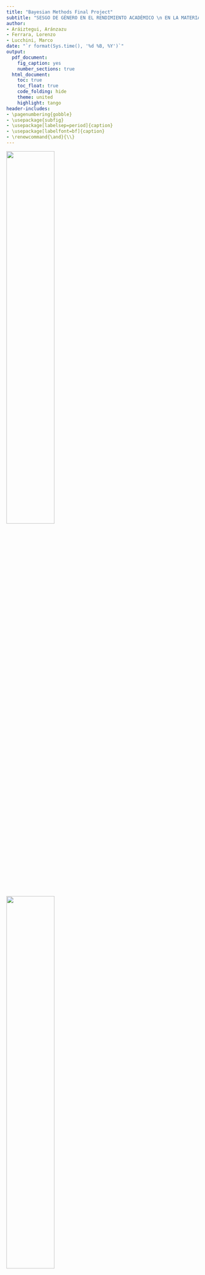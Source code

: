 ```yaml
---
title: "Bayesian Methods Final Project"
subtitle: "SESGO DE GÉNERO EN EL RENDIMIENTO ACADÉMICO \n EN LA MATERIA DE MATEMÁTICAS"
author:
- Aráiztegui, Aránzazu
- Ferrara, Lorenzo
- Lucchini, Marco
date: "`r format(Sys.time(), '%d %B, %Y')`"
output:
  pdf_document: 
    fig_caption: yes
    number_sections: true
  html_document:
    toc: true
    toc_float: true
    code_folding: hide
    theme: united
    highlight: tango
header-includes:
- \pagenumbering{gobble}
- \usepackage{subfig}
- \usepackage[labelsep=period]{caption}
- \usepackage[labelfont=bf]{caption}
- \renewcommand{\and}{\\}
---
```



\renewcommand{\contentsname}{Índice}
\renewcommand{\figurename}{Figura}
\renewcommand{\tablename}{Tabla}

\captionsetup{width=.75\textwidth}

\vspace{120mm}

<left>
![](images/Logo UPC.png){width="50%"}
</left> <right>
![](images/Logo UB.png){width="50%"}
</right> 

\newpage

\tableofcontents

\pagebreak

\pagenumbering{arabic}


```r
knitr::opts_chunk$set(
	echo = FALSE,
	fig.align = "center",
	warning = FALSE,
	out.width = "70%",
	tidy = TRUE,
	tidy.opts = list(width.cutoff = 60)
)
knitr::opts_chunk$set(out.width = '70%')
knitr::opts_chunk$set(fig.align = "center")
knitr::opts_chunk$set(tidy.opts=list(width.cutoff=50), tidy=TRUE)
library(knitr)
library(kableExtra)
library(summarytools)
library(ggplot2)
library(fastDummies)
library(R2jags)
library(truncnorm)
library(gridExtra)
```

```r
load("alumni.Rdata")
```



# Introducción 

Según los últimos datos del Ministerio de Educación y Formación Profesional del Gobierno de España, la evolución del número de mujeres que se matriculan en estudios de grado de Informática, Matemáticas, Estadística o Física sigue una tendencia a la baja con respecto al número de hombres matriculados a lo largo de los años. 
\

Además, en algunas titulaciones como Matemáticas o Estadística se puede apreciar que la diferencia entre hombres y mujeres matriculados ha aumentado en los últimos años. 


![Fuente: Proyecto Alianza STEAM por el talento femenino. MEFP. Gobierno de España](images/img_1.png){width=90%}
\
Diversos estudios sugieren que este sesgo de género presente en la educación universitaria conlleva asimismo un sesgo en el ámbito laboral . Esta escasa presencia de mujeres en los estudios relacionados con las matemáticas repercute directamente en unas diferencias salariales importantes, ya que son las profesiones relacionadas con las materias del ámbito STEAM las que presentan mejores salidas profesionales y, por tanto, mejores salarios.
\
Pensamos que una de las posibles causas que determinan la no elección de estudios superiores relacionados con las matemáticas por parte de las mujeres podría ser la diferencia en el rendimiento académico en esta materia en las etapas escolares previas y, más concretamente, en las de escolarización obligatoria: primaria y secundaria obligatoria. 


## Descripción del estudio

Con el objetivo de evaluar la capacidad y el nivel de competencia en las diferentes áreas del conocimiento que tiene el alumnado de Cataluña, el Departament d’Educació de la Generalitat realiza una prueba de competencias y conocimientos básicos en las áreas lingüísticas, matemática y científico-tecnológica en sexto de primaria y cuarto de ESO, últimos cursos de la educación primaria y secundaria obligatoria.
\
Según el Departament, se trata de una evaluación de carácter formativo y orientador que pueda servir tanto a los centros como al profesorado y al propio Departament para impulsar las mejoras en el sistema educativo catalán.
\
Nuestro estudio se va a centrar en determinar si las puntuaciones que obtiene el alumnado de Cataluña en las diferentes pruebas depende de variables como el género, la zona en la que viven o el tipo de escuela a la que asisten.



## Objectivos del modelo

Este trabajo presenta como objetivo principal analizar si existe un sesgo de género en los resultados obtenidos en la competencia matemática con respecto al sexo y a las competencias lingüísticas. Para ello intentaremos crear un modelo que relacione la puntuación obtenida en la competencia matemática con respecto al sexo, a las competencias lingüísticas e incluso con relación al tipo de centro educativo o al tamaño de la población.
\
Nuestro primer objetivo consistirá en determinar si realmente es cierto el estereotipo de que “las chicas son de letras y los chicos son de ciencias”. De ser así, en el sexo femenino no debería apreciarse una diferencia entre el rendimiento en lenguas y en matemáticas: las chicas con bajo o alto rendimiento en lenguas también presentarán el mismo resultado en matemáticas; en cambio, en el sexo masculino, los chicos con bajo rendimiento en lenguas deberían obtener mejores resultados en matemáticas.
\
Si ampliamos los datos y vemos la tabla de resultados para un mismo individuo en sexto de primaria y cuarto de ESO, podríamos establecer un segundo objetivo: comprobar si se mantienen los resultados en ambos sexos o si, por el contrario, aparecen diferencias significativas con respecto al rendimiento en el área de matemáticas.


\newpage

# Descripción de la base de datos

La base de datos utilizada es una mezcla de los datos ofrecidos para cuarto de ESO y para sexto de primaria. La razón de realizar esta fusión es poder evaluar la evolución de una misma persona desde el final de la educación primaria hasta el final de la educación secundaria. Se puede acceder a la base de datos completa en los siguientes enlaces: 

[Avaluació de quart d’Educació Secundària Obligatòria | Dades obertes de Catalunya](https://analisi.transparenciacatalunya.cat/Educaci-/Avaluaci-de-quart-d-Educaci-Secund-ria-Obligat-ria/59vm-wwq7)

[Avaluació de sisè d'educació primària | Dades obertes de Catalunya](https://analisi.transparenciacatalunya.cat/Educaci-/Avaluaci-de-sis-d-educaci-prim-ria/rk5x-gny6)

Los ficheros de datos contienen los resultados obtenidos por el alumnado de cuarto de ESO y sexto de primaria en la evaluación de competencias básicas desde el año 2012. Las bases de datos han sido actualizadas el 20 de octubre de 2022 y muestran registros de 46384 estudiantes.
\
Dada la extensión de la base de datos, hemos decidido mantener sólo algunas variables que hemos considerado significativas para evaluar los objetivos propuestos. El código de alumno se ha utilizado para unir las dos tablas y poder realizar diferentes comparativas.



## Definición de las variables utilizadas

Base de datos

| Nombre de columna | Descripción | Tipo |
|--------------------|-----------------------------------------------|----------------|
| PMAT_4 | Puntuación global ponderada de competencia matemática en el examen de Cuarto | Número |
| PMAT_6 | Puntuación global ponderada de competencia matemática en el examen de Sexto | Número |
| PLENG_4 | Puntuación global ponderada de la competencia lingüística en lenguas catalana y castellana en el examen de Cuarto | Número |
| PLENG_6 | Puntuación global ponderada de la competencia lingüística en lenguas catalana y castellana en el examen de Sexto | Número |
| PANG_4 | Puntuación global ponderada de la competencia lingüística en lengua inglesa en el examen de Cuarto | Número |
| PANG_6 | Puntuación global ponderada de la competencia lingüística en lengua inglesa en el examen de Sexto | Número |
| GENERE | Género del alumno/a que se presenta a la evaluación | Texto |
| AREA_TERRITORIAL | Servicio territorial donde se encuentra el centro del alumno que se presenta a la evaluación | Texto |
| NATURALESA | Determina si el centro del alumno es público, privado o concertado | Texto |
| HÀBITAT | Municipios por tramos de población | Texto|



## Análisis exploratorio de los datos

En el análisis inicial de los datos podemos observar que la distribución de hombres y mujeres es uniforme con una proporción de 50,1% niños y 49,9% niñas.

La distribución de los alumnos por áreas es la siguiente:

```r
#########     Histogram by area     #########
area = alumni$AREA_TERRITORIAL
ggplot(data.frame(area), aes(x=area)) +
  geom_bar(fill="royalblue3", color = "grey") +
  theme(axis.text.x = element_text(angle = 335, vjust = 1, hjust=0)) +
  theme(plot.margin = margin(0,2,0,2, "cm")) +
  ggtitle("Distribución de los alumnos entre las áreas", ) + 
  ylab("Número") +
  xlab("Àrea")
```

Según el tamaño de la población, los datos se concentran en los individuos de ciudades de tamaño medio o grande.

```r
#########     Histogram by city     #########
ciudad = factor(alumni$HÀBITAT, levels = c("Fins a 10000", "De 10001 a 100000", "Més de 100000"))
ggplot(data.frame(ciudad), aes(x=ciudad)) +
  geom_bar(fill="royalblue3", color = "grey") +
  theme(axis.text.x = element_text(angle = 335, vjust = 0.5, hjust=0)) +
  theme(plot.margin = margin(0,1,0,0, "cm")) +
  ggtitle("Distribución de los alumnos según tamaño de la localidad", ) + 
  ylab("Número") +
  xlab("Tamaño de la localidad")
```

A continuación analizamos las notas obtenidas en las pruebas de inglés, lenguas y matemáticas. Al evaluar las puntuaciones, se ha tenido en cuenta la variable sexo y los resultados se muestran para niños y niñas por separado. Del gráfico que aparece a continuación se puede deducir que los chicos parecen tener peores resultados medios en inglés y lenguas mientras que estarían obteniendo mejores puntuaciones en matemáticas con respecto a las chicas.

```r
#########     Boxplot     #########
set.seed(1234)
df=alumni[sample(1:length(alumni$PMAT_6), replace = FALSE, size = 4000), ]
library(tidyverse)
df_tmp = df[,c("PMAT_4",   "PMAT_6",  "PLENG_4",   "PLENG_6",   "PANG_4", "PANG_6",  "GENERE")]
keep = c("PMAT_4",   "PMAT_6",  "PLENG_4",   "PLENG_6",   "PANG_4", "PANG_6",  "GENERE")
df2 = df_tmp[,keep] %>%   
  pivot_longer(c(1,2,3,4,5,6),names_to = 'Test') # select relevant columns 
library(ggplot2)
library(GGally)
ggplot(data = df2, aes(x=GENERE,y=value, fill=GENERE)) + 
  geom_boxplot()+
  labs(title = 'Comparación de resultados por género',
       y='Notas',x='') +
  facet_wrap(~Test,nrow = 1) +
  scale_fill_manual(values = c("salmon", "royalblue3"))

```


En el siguiente gráfico se aprecian las diferencias entre las calificaciones en matemáticas, inglés y lenguas de cada sexo en función del nivel educativo. Si comparamos la misma asignatura en los dos cursos, los datos muestran una distribución casi lineal y con poca variabilidad, lo cual nos hace pensar que el alumnado con buenos resultados en sexto de primaria también obtiene buenos resultados al acabar la secundaria. Asimismo, cabe destacar la distribución de las frecuencias por género, en especial en el caso de matemáticas, donde se observa una diferencia más evidente entre chicos y chicas.

```r
#########     GGpairs     #########
keep = c("PMAT_4",   "PMAT_6",  "PLENG_4",   "PLENG_6",   "PANG_4", "PANG_6",  "GENERE")
set.seed(1999)
df_sampl <- df[sample(1:dim(df)[1], 1000), keep]
my_dens <- function(data, mapping, ...) {
  ggplot(data = data, mapping=mapping) +
    geom_density(..., mapping = ggplot2::aes(color = GENERE, alpha = 0.7), fill=NA) 
}
ggpairs(
  df_sampl[,],
  mapping = ggplot2::aes(color = GENERE, alpha = 0.8),
  diag = list(continuous = my_dens),
  upper = list(continuous = wrap("density", alpha = 0.5), combo = "box_no_facet"),
  lower = list(continuous = wrap("points", alpha = 0.3), combo = wrap("dot_no_facet", alpha = 0.4)),
  title = "Comparación de los resultados entre individuos"
) +
   scale_fill_manual(values = c("salmon", "royalblue3"))+
  scale_colour_manual(values = c("salmon", "royalblue3"))
```


\newpage
# Análisis bayesiano

## Modelo 1

El objetivo de nuestro modelo será predecir la nota de un estudiante en el examen de competencia matemática del último curso de secundaria basándonos en los resultados obtenidos en todas las competencias en sexto de primaria y en las competencias de las materias de lenguas castellana, catalana e inglesa de cuarto de ESO.
\
Dado que nuestro objetivo no es solo hacer una predicción de la nota, sino saber si el género va a determinar el resultado obtenido, no estudiaremos las puntuaciones absolutas, sino la desviación de cada individuo con respecto a la media:
 $$ MAT_4 = MAT_4 - media(MAT_4) $$ 
En el modelo se tienen en cuenta igualmente las variables siguientes: género del estudiante, servicio territorial, tamaño de la localidad al que pertenece y la interacción entre el género y las puntuaciones en las pruebas de lenguas. Pensamos que esta última covariable nos ayudará a explicar si el alumnado tiene rendimientos opuestos en lenguas y matemáticas con respecto al rendimiento medio.
\
Este primer modelo es un modelo jerárquico respecto al servicio territorial del que se depende para agregar un efecto aleatorio debido al área. Suponemos que todas los servicios territoriales tienen una distribución normal de media 0 mientras que la varianza cambia para cada uno. Consideramos, sin embargo, que los datos se obtienen a partir de una única distribución común a todos los servicios.

### Presentación del modelo

El modelo utilizado es el siguiente:

$$y_i \sim N( \beta_0 + mat_4*x^1_i + leng_4 * x^2_i + leng_6 * x^3_i + ing_4*x^4_i + ing^6*x^5_i  + \ publica*x^6_i $$ 
$$+ \ ciudPeq*x^7_i + ciudGrande*x^8_i + sexo_h*x^9_i + interaccion*x^2_i*x^9_i + G[area[i]], \sigma_y)$$

Suponemos que los parámetros para cada variable presentan las siguientes distribuciones. En todos los casos elegimos la distribución normal estándar, ya que las variables están construidas como diferencias respecto de la media para cada prueba.

$$ \beta_0 \sim  N(0, 1) $$ 
$$ mat_4 \sim N(0, 1)   $$
$$ leng_4 \sim N(0, 1) $$
$$ leng_6 \sim N(0, 1) $$
$$ ing_4 \sim N(0, 1) $$
$$ ing_6 \sim N(0, 1) $$
$$ publica \sim N(0, 1) $$
$$ ciudPeq \sim N(0, 1) $$
$$ ciudGrande \sim N(0, 1) $$
$$ sexo_h \sim N(0, 1) \ \ \ x^9 \ es \ 1 \ si \ es \ hombre$$
$$ interaccion \sim N(0, 1) $$
$$ \tau_y \sim \Gamma(0.001, 0.001) $$
$$ \sigma_y = \frac{1}{\sqrt{\tau_y}} $$
$$ G_i \sim N(0, \tau_g) $$
$$ \tau_g \sim \Gamma(0.001, 0.001) $$
$$ \sigma_g = \frac{1}{\sqrt{\tau_g}} $$


```r
#########     Preprocess before models     #########
names(alumni)[4] = "HABITAT"
alumni = dummy_cols(alumni, select_columns = c("NATURALESA", "GENERE", "HABITAT"), remove_first_dummy = T, remove_selected_columns = T)
areas = dummy_cols(data.frame(Area = alumni$AREA_TERRITORIAL), remove_first_dummy = T, remove_selected_columns = T)
names(areas)=levels(alumni$AREA_TERRITORIAL)[-1]
m=dim(areas)[2]
m4 = mean(alumni$PMAT_4)
alumni$PLENG_6 = alumni$PLENG_6 - mean(alumni$PLENG_6)  
alumni$PLENG_4 = alumni$PLENG_4 - mean(alumni$PLENG_4)  
alumni$PANG_6 = alumni$PANG_6 - mean(alumni$PANG_6)  
alumni$PANG_4 = alumni$PANG_4 - mean(alumni$PANG_4)  
alumni$PMAT_6 = alumni$PMAT_6 - mean(alumni$PMAT_6)  
alumni$PMAT_4 = alumni$PMAT_4 - mean(alumni$PMAT_4)  
n = 4000
set.seed(1234)
id_train = sample(1:length(alumni$PMAT_6), replace = FALSE, size = n)
train = alumni[id_train, ]
test = alumni[-id_train, ]
areas_train = areas[id_train, ]
areas_test = areas[-id_train, ]
```


```r
#########     Model 1     #########
mod.alumni.1 <- "
model {
 for (i in 1:n) {
  y[i]~ dnorm(b0 + mat6*x1[i] + leng4*x2[i] + leng6*x3[i] + ing4*x4[i] + 
  ing6*x5[i] + publica*x6[i] + ciud_peq*x7[i] + ciud_grande*x8[i] + sexo*x9[i] +
  interaccion*x2[i]*x9[i] + sum(G*geo[i,]), tau_y)
 }
 
 b0 ~ dnorm(0, 1)
 mat6 ~ dnorm(0, 1)  
 leng4 ~ dnorm(0, 1)
 leng6 ~ dnorm(0, 1)
 ing4 ~ dnorm(0, 1)
 ing6 ~ dnorm(0, 1)
 publica ~ dnorm(0, 1)
 ciud_peq ~ dnorm(0, 1)
 ciud_grande ~ dnorm(0, 1)
 sexo ~ dnorm(0, 1)
 interaccion ~ dnorm(0, 1)
 tau_y ~ dgamma(0.001, 0.001)
 sigma_y <- 1/sqrt(tau_y)
 
 for(i in 1:m) {
  G[i] ~ dnorm(0, tau_g)
 }
 
 tau_g ~ dgamma(0.001, 0.001)
  sigma_g <- 1/sqrt(tau_g)
}
"
Iter <- 5000
Burn <- 400
Chain <- 2
Thin <- 1 
data.1 <- list(y = train$PMAT_4, x1 = train$PMAT_6, x2=train$PLENG_4, x3=train$PLENG_6, x4=train$PANG_4, x5=train$PANG_6, x6=train$NATURALESA_Pública, x7=train$`HABITAT_Fins a 10000`, x8=train$`HABITAT_Més de 100000`, x9=train$GENERE_H, geo= areas_train, n = dim(train)[1], m=m)
parameters.1 <- c("b0", "mat6", "leng4", "leng6", "ing4", "ing6", "publica", "ciud_peq", "ciud_grande", "sexo", "interaccion", "sigma_y", "sigma_g", "G")
initials.1=list(list(b0 = 3, mat6 = 1, leng4= 0.1, leng6=0, ing4=0, ing6=0, publica=0, ciud_peq=0,ciud_grande=0,sexo=0,interaccion=0,
                   tau_y = 4, tau_g= 4, G=rep(0,m)),
              list(b0 = 2, mat6 = 1.5, leng4= 0.2 , leng6=0, ing4=1, ing6=1, publica=1, ciud_peq=1, ciud_grande=1,sexo=1,interaccion=1,
                   tau_y = 2, tau_g = 2, G=rep(0,m)))
```

### Simulación del modelo

Ejecutamos nuestro modelo en un conjunto de datos de prueba de 4000 estudiantes usando el paquete JAGS de R para realizar las simulaciones. Se utilizan algoritmos de MCMC, ya que la realización del problema analíticamente resultaría casi imposible.
\
Utilizando dos cadenas diferentes de 5000 iteraciones de largo y eliminando las primeras 400 iteraciones, obtenemos los siguientes resultados. Como puede verse en los gráficos, las dos cadenas convergen y, por lo tanto, consideramos que el modelo es estable y que se pueden tener en cuenta los resultados como válidos.


```r
alumni.sim.1 <- jags(data.1, inits=initials.1, parameters.to.save=parameters.1, 
		  n.iter=(Iter*Thin+Burn),n.burnin=Burn, n.thin=Thin, n.chains=Chain, 
		  model=textConnection(mod.alumni.1))
```

```r
#########     Traceplot model 1     #########
par(mar = c(2, 2, 2, 2))
traceplot(alumni.sim.1, mfrow = c(4,3), varname = parameters.1, col=c("black","red"), ask=F)
```

### Interpretación y validación de los modelos

En el siguiente cuadro se pueden observar las distribuciones de los parámetros obtenidos en nuestro modelo. Si bien las distribuciones relativas a las puntuaciones parecen muy cercanas a cero, todas resultan significativas. El rango tan reducido se debe al valor de las puntuaciones, que varía en torno a $\pm 30$. Sin embargo, es interesante observar que el efecto aleatorio debido al servicio territorial tiene una distribución centrada alrededor de 0 y que ocurre lo mismo con la variable tamaño de la localidad. Por lo tanto, no podemos considerar su contribución relevante dentro del modelo y, por ello, en los siguientes modelos decidimos eliminar dichas variables, ya que no resultan decisorias para la consecución de nuestro objetivo inicial.

```r
#########     Confidence interval model 1     #########
output = alumni.sim.1
significance = !(output$BUGSoutput$summary[,3]<0 & output$BUGSoutput$summary[,7]>0)
linea = which(rownames(output$BUGSoutput$summary)=="deviance")
confid.inter = output$BUGSoutput$summary[-linea,c(3,7,1)]  # small, big, mean
par(mfrow=c(1,1), mar = c(6, 3, 2, 1))
plot(1:length(confid.inter[,1]), confid.inter[,3], col="grey", pch=16, axes = F, xlab="", ylab="", ylim = c(-3,11), main = "Intervalo de confianza del 95% para los coeficientes")
segments(x0=1:length(confid.inter[,1]), y0 = confid.inter[,1], x1 = 1:length(confid.inter[,1]), y1 = confid.inter[,2], lty = 2)
points(1:length(confid.inter[,1]), confid.inter[,3], col="grey", pch=16)
box()
axis(1, 1:length(rownames(confid.inter)), rownames(confid.inter), las = 2)
axis(2, -3:11, -3:11)
points(1:length(confid.inter[,1]), confid.inter[,2], col="red", pch=16)
points(1:length(confid.inter[,1]), confid.inter[,1], col="blue", pch=16)
abline(h=0, lty=2)
```


```r
print(alumni.sim.1, digits=2)
```

```r
quant = quantile(alumni$PMAT_4+m4, c(0.25,0.5, 0.75))
```


Ahora validamos nuestro modelo usando los cuantiles 25%, 50% y 75% como estadísticos. 

De los datos disponibles para nosotros sabemos que el valor de estos estadísticos es $q_{0.25} =`r round(quant[1],2) ` \ q_{0.5} =`r round(quant[2],2) ` \ q_{0.75} =`r round(quant[3],2) `$

Simulemos ahora la distribución de estos estadísticos. Creamos 4000  distribuciones normales teniendo como media el valor obtenido al combinar una n-ésima simulación con un estudiante aleatorio del *testset* y, como varianza, la varianza relativa a los coeficientes utilizados.
De cada uno de estos generamos aleatoriamente 1000 valores y con ellos calculamos los cuantiles requeridos. A continuación mostramos los histogramas que representan las distribuciones obtenidas de esta manera.

```r
attach.jags(alumni.sim.1)
 coeff = data.frame(b0)
 coeff$mat6  =  mat6
 coeff$leng4=  leng4
 coeff$leng6 =  leng6
 coeff$ing4 =  ing4
 coeff$ing6   =  ing6
 coeff$publica   =  publica
 coeff$sexo =  sexo
 coeff$ciud_peq   =  ciud_peq
 coeff$ciud_grande =  ciud_grande
 coeff$interaccion =  interaccion
 coeff$G = G
 coeff$sigma_y =  sigma_y
 coeff$sigma_g =  sigma_g
detach.jags()
```


```r
#########     Prediction model 1     #########
M = 4000
set.seed(2023)
id_test_pred = sample(1:dim(test)[1],M)
test_pred = test[id_test_pred,-c(2,3)]
areas_test_pred = areas_test[id_test_pred,]
X = cbind(rep(1,n),as.matrix(test_pred), as.matrix(areas_test_pred), as.matrix(test_pred$PLENG_4*(test_pred$GENERE_H)))
# C = confid.inter[,3]
# C = C[c("b0", "mat6", "leng4", "leng6", "ing4", "ing6", "publica", "sexo", "ciud_peq", "ciud_grande", "G[1]",  "G[2]", "G[3]", "G[4]", "G[5]", "G[6]", "G[7]", "G[8]", "G[9]", "interaccion")]
C = as.matrix(coeff[2000 + 1:M, c(1:10,12,11)])
Mu = rowSums(X * C)
Sigma = coeff[1:M, 13]
q_sim = NULL
for (i in 1:4000){
  y_t = (rnorm(1000, Mu[i], Sigma[i]) + m4)
  q_sim = rbind(q_sim,quantile(y_t, c(0.25,0.5,0.75)))
}
q_sim = data.frame(q_sim)
colnames(q_sim) = c("Q25", "Q50", "Q75")
# q_5 = data.frame(qnorm(0.5, Mu, Sigma) + m4)
# colnames(q_5) = "Val"
# 
# q_75 = data.frame(qnorm(0.75, Mu, Sigma) + m4)
# colnames(q_75) = "Val"
per <- quantile(y_t, c(0.25, 0.5, 0.75))
```



```r
#########     Validation model 1     #########
plot1 = ggplot() +
  geom_histogram(data=q_sim, aes(x = Q25, y=..density..), color = "grey", fill = "royalblue3") +
  ggtitle("Cuantil 0,25", ) +
  geom_vline(xintercept=quant[1], linetype="dashed", color = "red", size = 0.5) +
  xlim(c(0,120)) + 
  ylab("Densidad") +
  xlab("Nota") 
plot2 = ggplot() +
  geom_histogram(data=q_sim, aes(x = Q50, y=..density..), color = "grey", fill = "royalblue3") +
  ggtitle("Cuantil 0,5", ) +
  geom_vline(xintercept=quant[2], linetype="dashed", color = "red", size = 0.5) +
  xlim(c(0,120)) + 
  ylab("Densidad") +
  xlab("Nota") 
plot3 = ggplot() +
  geom_histogram(data=q_sim, aes(x = Q75, y=..density..), color = "grey", fill = "royalblue3") +
  ggtitle("Cuantil 0,75", ) +
  geom_vline(xintercept=quant[3], linetype="dashed", color = "red", size = 0.5) +
  xlim(c(0,120)) + 
  ylab("Densidad") +
  xlab("Nota") 
grid.arrange(plot1, plot2, plot3, ncol=3)
```


Como puede observarse, los tres estadísticos parecen estar bien dispuestos en la distribución de referencia aunque el cuantil 0,25 se mantiene ligeramente por debajo de los valores reales.



## Modelo 2: sin Servicios Territoriales

Dado que el parámetro relativo a la variable servicio territoral resultó con una distribución muy centrada alrededor de cero, vamos a eliminar esa covariable del modelo buscando de esta manera mejores resultados y una interpretación más efectiva con respecto al objetivo marcado.

### Presentación del modelo 2

Este segundo modelo utiliza el mismo formato que el modelo anterior pero eliminando las covariables relacionadas con el área geográfica. Para los coeficientes asumimos siempre una distribución normal estándar a partir de la hipótesis de que los alumnos se comportan con respecto a la media de los alumnos de la misma forma que se comportaron en el resto de las pruebas.

```r
#########     Model 2     #########
mod.alumni.2 <- "
model {
 for (i in 1:n) {
  y[i]~ dnorm(b0 + mat6*x1[i] + leng4*x2[i] + leng6*x3[i] + ing4*x4[i] + 
  ing6*x5[i] + publica*x6[i] + ciud_peq*x7[i] + ciud_grande*x8[i] + sexo*x9[i] + 
  interaccion*x2[i]*x9[i], tau_y)
 }
 
 b0 ~ dnorm(0, 1)
 mat6 ~ dnorm(0, 1)  
 leng4 ~ dnorm(0, 1)
 leng6 ~ dnorm(0, 1)
 ing4 ~ dnorm(0, 1)
 ing6 ~ dnorm(0, 1)
 publica ~ dnorm(0, 1)
 ciud_peq ~ dnorm(0, 1)
 ciud_grande ~ dnorm(0, 1)
 sexo ~ dnorm(0, 1)
 interaccion ~ dnorm(0, 1)
 tau_y ~ dgamma(0.001, 0.001)
 sigma_y <- 1/sqrt(tau_y)
}
"
Iter <- 5000
Burn <- 400
Chain <- 2
Thin <- 1
data.2 <- with(train, list(y = PMAT_4, x1 = PMAT_6, x2=PLENG_4, x3=PLENG_6, x4=PANG_4, x5=PANG_6, x6=NATURALESA_Pública, x7=`HABITAT_Fins a 10000`, x8=`HABITAT_Més de 100000`, x9=GENERE_H, n = dim(train)[1]))
parameters.2 <- c("b0", "mat6", "leng4", "leng6", "ing4", "ing6", "publica", "ciud_peq", "ciud_grande", "sexo", "interaccion", "sigma_y")
initials.2=list(list(b0 = 3, mat6 = 1, leng4= 0.1, leng6=0, ing4=0, ing6=0, publica=0, ciud_peq=0,ciud_grande=0,sexo=0, interaccion=0,
                   tau_y = 4),
              list(b0 = 2, mat6 = 1.5, leng4= 0.2, leng6=0, ing4=1, ing6=1, publica=1, ciud_peq=1, ciud_grande=1,sexo=1, interaccion=1,
                   tau_y = 2))
```

### Simulación del modelo 2

Al igual que hicimos en el modelo anterior, aquí también usamos el paquete JAGS para simular el modelo a través de MCMC. El resultado para los distintos parámetros es el siguiente:

```R
alumni.sim.2 <- jags(data.2, inits=initials.2, parameters.to.save=parameters.2, 
		  n.iter=(Iter*Thin+Burn),n.burnin=Burn, n.thin=Thin, n.chains=Chain, 
		  model=textConnection(mod.alumni.2))
```

```r
#########     Traceplot model 2     #########
par(mar = c(2, 2, 2, 2))
traceplot(alumni.sim.2, mfrow = c(4,3), varname = parameters.2, col=c("black","red"), ask=F)
```


También en este caso las cadenas convergen, lo que nos permite validar el modelo y proceder a su análisis.


### Interpretación y validación del modelo 2

En cuanto al modelo 1, recordemos que las covariables relativas a las puntuaciones se expresan en términos de diferencia entre el resultado y la media. Podemos ver que, incluso después de eliminar las covariables relacionadas con el área geográfica, el coeficiente relacionado con la localidad siempre se distribuye normalmente alrededor de 0.

```r
print(alumni.sim.2, digits=2)
```

```r
#########     Confidence interval model 2     #########
output = alumni.sim.2
significance = !(output$BUGSoutput$summary[,3]<0 & output$BUGSoutput$summary[,7]>0)
linea = which(rownames(output$BUGSoutput$summary)=="deviance")
confid.inter = output$BUGSoutput$summary[-linea,c(3,7,1)]
par(mfrow=c(1,1), mar = c(6, 3, 2, 1))
plot(1:length(confid.inter[,1]), confid.inter[,3], col="grey", pch=16, axes = F, xlab="", ylab="", ylim = c(-3,11), main = "Intervalo de confianza del 95% para los coeficientes")
segments(x0=1:length(confid.inter[,1]), y0 = confid.inter[,1], x1 = 1:length(confid.inter[,1]), y1 = confid.inter[,2], lty = 2)
points(1:length(confid.inter[,1]), confid.inter[,3], col="grey", pch=16)
box()
axis(1, 1:length(rownames(confid.inter)), rownames(confid.inter), las = 2)
axis(2, -3:11, -3:11)
points(1:length(confid.inter[,1]), confid.inter[,2], col="red", pch=16)
points(1:length(confid.inter[,1]), confid.inter[,1], col="blue", pch=16)
abline(h=0, lty=2)
```

Como en el caso anterior, analizamos los estadísticos relativos a los percentiles 25%, 50% y 75%.

```r
attach.jags(alumni.sim.2)
 coeff2 = data.frame(b0)
 coeff2$mat6  =  mat6
 coeff2$leng4=  leng4
 coeff2$leng6 =  leng6
 coeff2$ing4 =  ing4
 coeff2$ing6   =  ing6
 coeff2$publica   =  publica
 coeff2$sexo =  sexo
 coeff2$ciud_peq   =  ciud_peq
 coeff2$ciud_grande =  ciud_grande
 coeff2$interaccion =  interaccion
 coeff2$sigma_y =  sigma_y
detach.jags()
```


```r
#########     Prediction model 2     #########
M = 4000
set.seed(2023)
id_test_pred = sample(1:dim(test)[1],M)
test_pred = test[id_test_pred,-c(2,3)]
areas_test_pred = areas_test[id_test_pred,]
X = cbind(rep(1,n),as.matrix(test_pred), as.matrix(test_pred$PLENG_4*(test_pred$GENERE_H)))
C = as.matrix(coeff2[2000 + 1:M, 1:11])
Mu = rowSums(X * C)
Sigma = coeff2[1:M, 12]
q_sim = NULL
for (i in 1:4000){
  y_t = (rnorm(1000, Mu[i], Sigma[i]) + m4)
  q_sim = rbind(q_sim,quantile(y_t, c(0.25,0.5,0.75)))
}
q_sim = data.frame(q_sim)
colnames(q_sim) = c("Q25", "Q50", "Q75")
```



```r
#########     Validation model 2     #########
plot1 = ggplot() +
  geom_histogram(data=q_sim, aes(x = Q25, y=..density..), color = "grey", fill = "royalblue3") +
  ggtitle("Cuantil 0,25", ) +
  geom_vline(xintercept=quant[1], linetype="dashed", color = "red", size = 0.5) +
  xlim(c(0,120)) + 
  ylab("Densidad") +
  xlab("Nota") 
plot2 = ggplot() +
  geom_histogram(data=q_sim, aes(x = Q50, y=..density..), color = "grey", fill = "royalblue3") +
  ggtitle("Cuantil 0,5", ) +
  geom_vline(xintercept=quant[2], linetype="dashed", color = "red", size = 0.5) +
  xlim(c(0,120)) + 
  ylab("Densidad") +
  xlab("Nota") 
plot3 = ggplot() +
  geom_histogram(data=q_sim, aes(x = Q75, y=..density..), color = "grey", fill = "royalblue3") +
  ggtitle("Cuantil 0,75", ) +
  geom_vline(xintercept=quant[3], linetype="dashed", color = "red", size = 0.5) +
  xlim(c(0,120)) + 
  ylab("Densidad") +
  xlab("Nota") 
grid.arrange(plot1, plot2, plot3, ncol=3)
```



El modelo resultante parece ser casi el mismo que el anterior y, además en este caso, los estadísticos obtenidos en la simulación con el *testset* presentan valores ligeramente inferiores a los estadísticos reales. También en este caso se procede a eliminar la covariable de localidad para obtener un modelo más fácilmente interpretable.

## Modelo 3: sin Servicios Territoriales ni Localidades

Reducimos aún más nuestro modelo manteniendo únicamente las calificaciones obtenidas en las pruebas de matemáticas de cuarto, lengua en los dos cursos (sexto de primaria y cuarto de ESO), inglés también en ambos cursos, género, tipo de escuela (pública o privada) e interacción entre género y lenguas en cuarto de ESO.

### Presentación del modelo 3

El modelo implementado es el siguiente:


$$y_i \sim N( \beta_0 + mat_4*x^1_i + leng_4 * x^2_i + leng_6 * x^3_i + ing_4*x^4_i + ing^6*x^5_i  + \ publica*x^6_i + sexo_h*x^9_i + interaccion*x^2_i*x^9_i, \sigma_y)$$

Suponemos que los coeficiente tienen las siguientes distribuciones. Elegimos una distribución normal estándar, ya que las variables son diferencias en las puntuaciones de cada prueba con respecto a la media.

$$ \beta_0 \sim  N(0, 1) $$ 
$$ mat_4 \sim N(0, 1)   $$
$$ leng_4 \sim N(0, 1) $$
$$ leng_6 \sim N(0, 1) $$
$$ ing_4 \sim N(0, 1) $$
$$ ing_6 \sim N(0, 1) $$
$$ publica \sim N(0, 1) $$
$$ sexo_h \sim N(0, 1) \ \ \ x^9 \ es \ 1 \ si \ es \ hombre$$
$$ interaccion \sim N(0, 1) $$
$$ \tau_y \sim \Gamma(0.001, 0.001) $$
$$ \sigma_y = \frac{1}{\sqrt{\tau_y}} $$


```r
#########     Modelo 3     #########
mod.alumni.3 <- "
model {
 for (i in 1:n) {
  y[i]~ dnorm(b0 + mat6*x1[i] + leng4*x2[i] + leng6*x3[i] + ing4*x4[i] + 
  ing6*x5[i] + publica*x6[i] + sexo*x9[i] + interaccion*x2[i]*x9[i], tau_y)
 }
 
 b0 ~ dnorm(0, 1)
 mat6 ~ dnorm(0, 1)  
 leng4 ~ dnorm(0, 1)
 leng6 ~ dnorm(0, 1)
 ing4 ~ dnorm(0, 1)
 ing6 ~ dnorm(0, 1)
 publica ~ dnorm(0, 1)
 sexo ~ dnorm(0, 1)
 interaccion ~ dnorm(0, 1)
 tau_y ~ dgamma(0.001, 0.001)
 sigma_y <- 1/sqrt(tau_y)
}
"
Iter <- 5000
Burn <- 400
Chain <- 2
Thin <- 1 
data.3 <- with(train, list(y = PMAT_4, x1 = PMAT_6, x2=PLENG_4, x3=PLENG_6, x4=PANG_4, x5=PANG_6, x6=NATURALESA_Pública, x9=GENERE_H, n = dim(train)[1]))
parameters.3 <- c("b0", "mat6", "leng4", "leng6", "ing4", "ing6", "publica", "sexo", "interaccion", "sigma_y")
initials.3=list(list(b0 = 3, mat6 = 1, leng4= 0.1, leng6=0, ing4=0, ing6=0, publica=0,sexo=0, interaccion=0,
                   tau_y = 4),
              list(b0 = 2, mat6 = 1.5, leng4= 0.3, leng6=0, ing4=1, ing6=1, publica=1, sexo=1, interaccion=1,
                   tau_y = 2))
```

### Simulación de modelo 3

Como en los casos anteriores, simularemos el modelo, ya que una resolución analítica requeriría un esfuerzo computacional considerable.

```r
alumni.sim.3 <- jags(data.3, inits=initials.3, parameters.to.save=parameters.3, 
		  n.iter=(Iter*Thin+Burn),n.burnin=Burn, n.thin=Thin, n.chains=Chain, 
		  model=textConnection(mod.alumni.3))
```

```r
#########     Traceplot model 3     #########
par(mar = c(2, 2, 2, 2))
traceplot(alumni.sim.3, mfrow = c(4,3), varname = parameters.3, col=c("black","red"), ask=F)
```


Como se aprecia en los gráficos, también en este caso el modelo converge y, por tanto, se puede validar.

### Interpretación y validación del modelo 3

En este modelo observamos que los coeficientes obtenidos para las diferentes covariables presentan valores muy cercanos a 0 pero sin contenerlo en el intervalo de confianza del 95%, por lo que consideramos significativas todas las covariables escogidas.
\
De nuevo recordamos que las puntuaciones han sido evaluadas como diferencias entre la puntuación absoluta y la media de todo el alumnado en cada una de las pruebas.


```r
print(alumni.sim.3, digits=2)
```


```r
#########     Intervalos de confianza para el modelo 3     #########
output = alumni.sim.3
significance = !(output$BUGSoutput$summary[,3]<0 & output$BUGSoutput$summary[,7]>0)
linea = which(rownames(output$BUGSoutput$summary)=="deviance")
confid.inter = output$BUGSoutput$summary[-linea,c(3,7,1)]
par(mfrow=c(1,1), mar = c(6, 3, 2, 1))
plot(1:length(confid.inter[,1]), confid.inter[,3], col="grey", pch=16, axes = F, xlab="", ylab="", ylim = c(-3,11), main = "Intervalo de confianza del 95% para los coeficientes")
segments(x0=1:length(confid.inter[,1]), y0 = confid.inter[,1], x1 = 1:length(confid.inter[,1]), y1 = confid.inter[,2], lty = 2)
points(1:length(confid.inter[,1]), confid.inter[,3], col="grey", pch=16)
box()
axis(1, 1:length(rownames(confid.inter)), rownames(confid.inter), las = 2)
axis(2, -3:11, -3:11)
points(1:length(confid.inter[,1]), confid.inter[,2], col="red", pch=16)
points(1:length(confid.inter[,1]), confid.inter[,1], col="blue", pch=16)
abline(h=0, lty=2)
```


También en este caso analizamos los estadísticos siguientes: percentiles 25%, 50% y 75%. Nos referimos siempre a la distribución real de las puntuaciones obtenidas por los alumnos.

```r
attach.jags(alumni.sim.3)
 coeff3 = data.frame(b0)
 coeff3$mat6  =  mat6
 coeff3$leng4=  leng4
 coeff3$leng6 =  leng6
 coeff3$ing4 =  ing4
 coeff3$ing6   =  ing6
 coeff3$publica   =  publica
 coeff3$sexo =  sexo
 coeff3$interaccion =  interaccion
 coeff3$sigma_y =  sigma_y
detach.jags()
```


```r
#########     Prediction model 3     #########
M = 4000
set.seed(2023)
id_test_pred = sample(1:dim(test)[1],M)
test_pred = test[id_test_pred,-c(2,3,10, 11)]
X = cbind(rep(1,n),as.matrix(test_pred), as.matrix(test_pred$PLENG_4*(test_pred$GENERE_H)))
C = as.matrix(coeff3[2000 + 1:M, 1:9])
Mu = rowSums(X * C)
Sigma = coeff3[1:M, 10]
q_sim = NULL
for (i in 1:4000){
  y_t = (rnorm(1000, Mu[i], Sigma[i]) + m4)
  q_sim = rbind(q_sim,quantile(y_t, c(0.25,0.5,0.75)))
}
q_sim = data.frame(q_sim)
colnames(q_sim) = c("Q25", "Q50", "Q75")
```



```r
#########     Validation model 3     #########
plot1 = ggplot() +
  geom_histogram(data=q_sim, aes(x = Q25, y=..density..), color = "grey", fill = "royalblue3") +
  ggtitle("Cuantil 0,25", ) +
  geom_vline(xintercept=quant[1], linetype="dashed", color = "red", size = 0.5) +
  xlim(c(0,120)) + 
  ylab("Densidad") +
  xlab("Nota") 
plot2 = ggplot() +
  geom_histogram(data=q_sim, aes(x = Q50, y=..density..), color = "grey", fill = "royalblue3") +
  ggtitle("Cuantil 0,5", ) +
  geom_vline(xintercept=quant[2], linetype="dashed", color = "red", size = 0.5) +
  xlim(c(0,120)) + 
  ylab("Densidad") +
  xlab("Nota") 
plot3 = ggplot() +
  geom_histogram(data=q_sim, aes(x = Q75, y=..density..), color = "grey", fill = "royalblue3") +
  ggtitle("Cuantil 0,75", ) +
  geom_vline(xintercept=quant[3], linetype="dashed", color = "red", size = 0.5) +
  xlim(c(0,120)) + 
  ylab("Densidad") +
  xlab("Nota") 
grid.arrange(plot1, plot2, plot3, ncol=3)
```

Los estadísticos siempre están a la izquierda de las estadísticos reales, pero aún así consideramos que el modelo es satisfactorio y que describe bien nuestros datos en comparación con el modelo inicial, que era mucho más pesado. 
\
Comparando también los índices DIC vemos que los modelos presentan los siguientes valores $mod_1 = 30165.7$ , $mod_2 = 30161.74$ and $mod_3 = 30160.36$. 
\
Recordamos que un índice DIC más bajo es mejor, por lo que confirmamos la elección del modelo 3 para evaluar nuestro objetivo inicial. En el siguiente apartado procederemos al análisis detallado de este modelo.

\newpage 

# Implementación del modelo definitivo

```r
#########     Preprocessing model 3 big    #########
load("alumni.Rdata")
alumni$AREA_TERRITORIAL[alumni$AREA_TERRITORIAL == "Maresme Vallès Oriental" | alumni$AREA_TERRITORIAL == "Maresme-Vallès Oriental"] = "Maresme - Vallès Oriental" 
alumni$AREA_TERRITORIAL = factor(alumni$AREA_TERRITORIAL)
names(alumni)[4] = "HABITAT"
alumni = dummy_cols(alumni, select_columns = c("NATURALESA", "GENERE", "HABITAT"), remove_first_dummy = T, remove_selected_columns = T)
areas = dummy_cols(data.frame(Area = alumni$AREA_TERRITORIAL), remove_first_dummy = T, remove_selected_columns = T)
names(areas)=levels(alumni$AREA_TERRITORIAL)[-1]
m=dim(areas)[2]
m4 = mean(alumni$PMAT_4)
alumni$PLENG_6 = alumni$PLENG_6 - mean(alumni$PLENG_6)  
alumni$PLENG_4 = alumni$PLENG_4 - mean(alumni$PLENG_4)  
alumni$PANG_6 = alumni$PANG_6 - mean(alumni$PANG_6)  
alumni$PANG_4 = alumni$PANG_4 - mean(alumni$PANG_4)  
alumni$PMAT_6 = alumni$PMAT_6 - mean(alumni$PMAT_6)  
alumni$PMAT_4 = alumni$PMAT_4 - mean(alumni$PMAT_4)  
n = round(0.8*dim(alumni)[1])
set.seed(1234)
id_train = sample(1:length(alumni$PMAT_6), replace = F, size = n)
train = alumni[id_train, ]
test = alumni[-id_train, ]
areas_train = areas[id_train, ]
areas_test = areas[-id_train, ]
```

```r
#########      Model 3 big    #########
mod.alumni.3_big <- "
model {
 for (i in 1:n) {
  y[i]~ dnorm(b0 + mat6*x1[i] + leng4*x2[i] + leng6*x3[i] + ing4*x4[i] + 
  ing6*x5[i] + publica*x6[i] + sexo*x9[i] + interaccion*x2[i]*x9[i], tau_y)
 }
 
 b0 ~ dnorm(0, 1)
 mat6 ~ dnorm(0, 1)  
 leng4 ~ dnorm(0, 1)
 leng6 ~ dnorm(0, 1)
 ing4 ~ dnorm(0, 1)
 ing6 ~ dnorm(0, 1)
 publica ~ dnorm(0, 1)
 sexo ~ dnorm(0, 1)
 interaccion ~ dnorm(0, 1)
 tau_y ~ dgamma(0.001, 0.001)
 sigma_y <- 1/sqrt(tau_y)
}
"
Iter <- 5000
Burn <- 400
Chain <- 2
Thin <- 1 
data.3 <- with(train, list(y = PMAT_4, x1 = PMAT_6, x2=PLENG_4, x3=PLENG_6, x4=PANG_4, x5=PANG_6, x6=NATURALESA_Pública, x9=GENERE_H, n = dim(train)[1]))
parameters.3 <- c("b0", "mat6", "leng4", "leng6", "ing4", "ing6", "publica", "sexo", "interaccion", "sigma_y")
initials.3=list(list(b0 = 3, mat6 = 1, leng4= 0.1, leng6=0, ing4=0, ing6=0, publica=0,sexo=0, interaccion=0,
                   tau_y = 4),
              list(b0 = 2, mat6 = 1.5, leng4= 0.3, leng6=0, ing4=1, ing6=1, publica=1, sexo=1, interaccion=1,
                   tau_y = 2))
```

Dado que el modelo escogido es un modelo más ligero que el modelo con el que iniciábamos este trabajo, podemos entrenarlo en una mayor parte de los estudiantes. En esta ocasión usamos un conjunto de entrenamiento compuesto por el 80% de los estudiantes (alrededor de 37000).
\
En este caso, como en los anteriores, simulamos el modelo a través del paquete JAGS generando MCMCs. Al igual que en los modelos anteriores, aquí también convergen las dos cadenas de prueba. 
\
Los coeficientes resultantes de este modelo son siempre significativos. Asimismo observamos que la variabilidad de las distribuciones es menor gracias al mayor tamaño del conjunto de datos de entrenamiento.


```r
alumni.sim.3_big <- jags(data.3, inits=initials.3, parameters.to.save=parameters.3, 
		  n.iter=(Iter*Thin+Burn),n.burnin=Burn, n.thin=Thin, n.chains=Chain, 
		  model=textConnection(mod.alumni.3_big))
```

```r
#########      Traceplot model 3 big    #########
par(mar = c(2, 2, 2, 2))
traceplot(alumni.sim.3_big, mfrow = c(4,3), varname = parameters.3, col=c("black","red"), ask=F)
```

```r
######### Conf. intervals mod. 3 big #########
output = alumni.sim.3_big
significance = !(output$BUGSoutput$summary[,3]<0 & output$BUGSoutput$summary[,7]>0)
linea = which(rownames(output$BUGSoutput$summary)=="deviance")
confid.inter = output$BUGSoutput$summary[-linea,c(3,7,1)]
par(mfrow=c(1,1), mar = c(6, 3, 2, 1))
plot(1:length(confid.inter[,1]), confid.inter[,3], col="grey", pch=16, axes = F, xlab="", ylab="", ylim = c(-3,11), main = "Intervalo de confianza del 95% para los coeficientes")
segments(x0=1:length(confid.inter[,1]), y0 = confid.inter[,1], x1 = 1:length(confid.inter[,1]), y1 = confid.inter[,2], lty = 2)
points(1:length(confid.inter[,1]), confid.inter[,3], col="grey", pch=16)
box()
axis(1, 1:length(rownames(confid.inter)), rownames(confid.inter), las = 2)
axis(2, -3:11, -3:11)
points(1:length(confid.inter[,1]), confid.inter[,2], col="red", pch=16)
points(1:length(confid.inter[,1]), confid.inter[,1], col="blue", pch=16)
abline(h=0, lty=2)
```


Los valores numéricos de los coeficientes y todos los rangos aparecen en la tabla de coeficientes del anexo.
\
Las puntuaciones se han evaluado como diferencias con respecto a la media y no como puntuaciones absolutas, con lo cual la interpretación de los coeficientes se deberá realizar teniendo en cuenta esta circunstancia. 
\
Aquí presentamos el análisis de los valores medios obtenidos de la distribución de los coeficientes:

* $\beta_0 = `r round(alumni.sim.3_big$BUGSoutput$summary[1,1],2)`$: El valor $\beta_0$ es negativo, así que supondremos que un estudiante promedio (covariables numéricas = 0), mujer, en una escuela privada obtendrá una calificación más baja que el promedio de los alumnos en la prueba de matemáticas de cuarto.

* $ing4 = `r round(alumni.sim.3_big$BUGSoutput$summary[3,1],2)`$: Para la calificación de inglés en el examen de cuarto, el coeficiente también es negativo, por lo que podemos suponer que una persona que está por encima del promedio en inglés estará un poco por debajo del promedio en la prueba de matemáticas.

* $ing6 = `r round(alumni.sim.3_big$BUGSoutput$summary[4,1],2)`$: El coeficiente en este caso es positivo, por lo que un alumno que haya obtenido un buen resultado en inglés en el examen de sexto, tenderá a obtener un buen resultado también en matemáticas de cuarto.

* $leng4 = `r round(alumni.sim.3_big$BUGSoutput$summary[6,1],2)`$: El valor del coeficiente es positivo. Teniendo en cuenta la interacción esto  significa que una chica que en promedio obtiene buenos resultados en lenguas en la prueba de cuarto también tendrá un resultado por encima del promedio en la de matemáticas del mismo año.

* $leng6 = `r round(alumni.sim.3_big$BUGSoutput$summary[7,1],2)`$: Siendo positivo el resultado de mate4 es consistente con el de leng 6 con respecto a la media.

* $interacción = `r round(alumni.sim.3_big$BUGSoutput$summary[5,1],2)`$: El valor del coeficiente es negativo. Este resultado es muy interesante cuando se compara con el de leng4 ya que el coeficiente se vuelve negativo en promedio para leng4. Por lo tanto, según el modelo, un estudiante varón mostrará un rendimiento opuesto al promedio de los alumnos en ambas pruebas.

* $mate6 = `r round(alumni.sim.3_big$BUGSoutput$summary[8,1],2)`$: También en este caso el coeficiente es positivo, lo que significa que el alumnado que destaca en matemáticas al final de la primaria sigue estando por encima de la media en esta materia al final de la ESO. Asimismo, observamos que éste es el mayor coeficiente de todo el modelo, lo que implica que la puntuación de matemáticas en sexto es la que más contribuye en la predicción del resultado de la prueba de matemáticas de cuarto de ESO.

* $pública = `r round(alumni.sim.3_big$BUGSoutput$summary[9,1],2)`$: El coeficiente también es positivo en este caso. Al ser una variable binaria, podemos considerar que un alumno de un colegio público obtendrá una nota media superior a un alumno del mismo perfil de un colegio privado.

* $sexo = `r round(alumni.sim.3_big$BUGSoutput$summary[10,1],2)`$: También en este caso la variable es binaria, por lo que podemos afirmar que un alumno de sexo másculino obtendrá un resultado medio aproximadamente 2,5 puntos superior al de una chica.

* $\sigma_y = `r round(alumni.sim.3_big$BUGSoutput$summary[11,1],2)`$: El valor estimado para la desviación de la distribución es bajo y parece ser un valor probable.


Ahora usamos el modelo obtenido para simular los resultados obtenidos en el conjunto de prueba. Utilizaremos los coeficientes promedio para la simulación y extraeremos un valor aleatorio de cada distribución generada para un estudiante.

La distribución resultante es la siguiente:


```r

#########      Prediciton model 3 big    #########

M = dim(test)[1]
set.seed(2023)
id_test_pred = sample(1:dim(test)[1],M)
test_pred = test[id_test_pred,-c(2,3,10, 11)]
X = cbind(rep(1,n),as.matrix(test_pred), as.matrix(test_pred$PLENG_4*(test_pred$GENERE_H)))
C = confid.inter[,3]
C = C[c("b0", "mat6", "leng4", "leng6", "ing4", "ing6", "publica", "sexo", "interaccion")]
y_t = rnorm(M, X %*% C, confid.inter["sigma_y",3]) + m4
```



```r
#########  Prevision model 3 big #########
ggplot() +
  geom_histogram(data=data.frame(y_t), aes(x=y_t, y=..density.., fill = "royalblue3", colour="grey"),binwidth=1) +
  geom_density(data=train, aes(x = PMAT_4+m4, fill = "#00000000",  color = "red")) +
  ggtitle("Comparación entre distribución predictiva posterior y PMAT_4", ) + 
  ylab("Densidad") +
  xlab("Nota") +
  scale_colour_identity(name = 'Distribución', guide = 'legend',labels = c("Empírica", "Teórica")) +
  theme(legend.position=c(0.15,0.75)) +
  guides(color = guide_legend(override.aes = list(fill = c("royalblue3", "white")))) +
  scale_fill_identity(guide="none")
```


Como podemos observar, la distribución describe bastante bien los datos aunque muchas de las observaciones pronosticadas superan el límite de 100. Por lo tanto, decidimos usar una distribución normal truncada entre 0 y 100 con la misma media y varianza que se usaron anteriormente para predecir los resultados de los estudiant


```r
#########  Prevision 3 big truncated #########
y_t <- rtruncnorm(M, a = -m4 ,b = 100-m4, X %*% C, confid.inter["sigma_y",3]) + m4
ggplot() +
  geom_histogram(data=data.frame(y_t), aes(x=y_t, y=..density.., colour="grey", fill="royalblue3"),binwidth=1) +
  geom_density(data=train, aes(x = PMAT_4+m4,fill = "00000000", color = "red")) +
  ggtitle("Comparación entre la distribución posterior predictiva truncada y PMAT_4", ) + 
  ylab("Densidad") +
  xlab("Nota") +
  scale_colour_identity(name = 'Distribución', guide = 'legend',labels = c("Empírica", "Teórica")) +
  theme(legend.position=c(0.15,0.75)) +
  guides(color = guide_legend(override.aes = list(fill = c("royalblue3", "white")))) +
  scale_fill_identity(guide="none")
```


Se aprecia que nuestro modelo sigue bastante de cerca la distribución teórica, por lo que estamos satisfechos de su efectividad.



\newpage

# Conclusiones

El objetivo principal de nuestro trabajo consistía en evaluar cuál es el resultado obtenido por un estudiante de Cataluña en la prueba de evaluación de competencia matemática de cuarto curso de ESO en función de diferentes variables. Con ello se pretendía averiguar si existe una diferencia evidente en la puntuación esperada por el simple hecho de ser chica o chico. De ser así, podríamos afirmar la existencia de un sesgo de género en la materia de matemáticas para la población estudiada.
\
Después de evaluar diferentes modelos y de descartar variables que inicialmente pensábamos que podían influir en los resultados finales, hemos validado el último modelo como el que mejor explica nuestros datos y el que mejores predicciones puede ofrecer para estimar la puntuación de una persona en la prueba de competencia matemática de Cataluña.
\
Teniendo eso en cuesta procedemos a dar respuesta a las preguntas con las que iniciábamos este trabajo:

•	¿Podemos considerar el género un factor relevante en el resultado de las pruebas de competencia matemática al acabar la educación secundaria?

Dados los resultados, podemos considerar que, efectivamente, se trata de un factor relevante. Sería interesante realizar algún otro análisis para confirmar esta creencia, pero el coeficiente de sexo muestra que los niños obtendrían un promedio de 2,52 puntos más que las niñas en esta prueba.

•	¿Es cierto que las chicas no demuestran una habilidad más especial en determinados campos mientras que los chicos demuestran mejor competencia en matemáticas que en lenguas?

La respuesta a esta pregunta sería de nuevo afirmativa. El coeficiente de leng4 muestra que para las niñas la puntuación obtenida en matemáticas sería similar a la obtenida en lenguas, mientras que para los niños la interacción reduce este coeficiente y se vuelve negativo (0.12 - 0.18 = -0.06). Por tanto, cabría afirmar que para los niños el resultado en matemáticas está inversamente correlacionado con el resultado en lenguas y que niños que no tienen buena competencia en materia lingüística sí que la tendrían en matemáticas.
\
En definitiva, el sesgo de género es evidente en la materia de matemáticas y el rendimiento de las alumnas al finalizar la secundaria obligatoria es menor que el de los alumnos. Existen distintas hipótesis, que incluyen factores psicosociales, y que podrían explicar la razón de esta diferencia. Nosotros pensamos que para aumentar la tendencia de las chicas a estudiar asignaturas científicas, y más concretamente matemáticas, que las conduciría a matricularse en carreras STEAM, es importante fomentar la cultura de la igualdad de género en las escuelas desde edades tempranas. 

Además, es esencial romper los estereotipos de género asociados a estos campos. Esto incluye mostrar a las niñas y a las jóvenes ejemplos de mujeres relevantes de antes y de ahora en los campos científico-tecnologicos asegurando que los materiales educativos y las actividades extraescolares promueven una representación equilibrada de hombres y mujeres. 

Asimismo necesitamos mostrar a más mujeres en posiciones de liderazgo en estas disciplinas. Esto puede lograrse a través de las campañas de comunicación de las empresas, universidades y otros medios para que sirvan como referente a las nuevas generaciones.



\newpage
# Apéndice
## Código R

```r
labs = knitr::all_labels()
labs = setdiff(labs, c("setup", "get-labels", "tablas"))
```

```r
```


\newpage

## Tablas parámetros estimados
```r
print(alumni.sim.3_big, digits=2)
```



\newpage
# Referencias

* Comunicaciones MIPP, *Miradas MIPP*, El sesgo de género en la educación afecta la elección de carrera y el futuro laboral de las mujeres, Julio 5 2021, consultado 11 de Enero, <http://www.mipp.cl/miradas/2021/07/05/sesgo-genero-en-la-educacion/> 
* Maria Caprile Elola-Olas, 'El Sesgo De Género En El Sistema Educativo. Su Repercusion En Las áreas De Matematicas Y Tecnologia En Secundaria (Theano)', Ministerio de Igualdad, 2008.

* Redacción, *Mastermania*, Las 15 carreras mejor pagadas y más demandadas en 2021 en España, Marzo 2 2021, consultado 10 de Enero, <https://www.mastermania.com/noticias_masters/las-15-carreras-mejor-pagadas-y-mas-demandadas-en-2021-en-espana-org-6484.html>

* Méndez, I. (2020) Sobre los orígenes del sesgo de género en matemáticas. Papeles de Economía Española nº166

* Marina Velasco, *Huffingtonpost*, Por qué es una buena noticia que las Matemáticas incluyan perspectiva de géne, Agosto 14 2021, consultado 9 de Enero, <https://www.huffingtonpost.es/entry/por-que-es-una-buena-noticia-que-las-matematicas-incluyan-perspectiva-de-genero_es_61153844e4b07c14031252de>